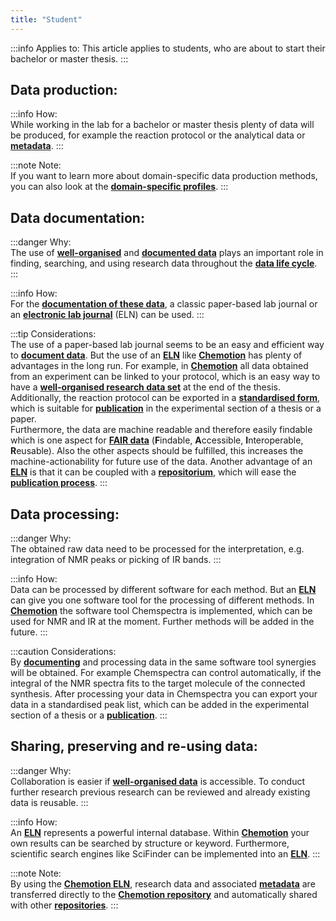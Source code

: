 ```yaml
---
title: "Student"
---
```


:::info Applies to:
This article applies to students, who are about to start their bachelor or master thesis.
:::


## Data production:

:::info How:           
While working in the lab for a bachelor or master thesis plenty of data will be produced, for example the reaction protocol or the analytical data or **[metadata](/docs/topics/metadata)**.
:::

:::note Note:        
If you want to learn more about domain-specific data production methods, you can also look at the **[domain-specific profiles](/docs/domains/guide)**.
:::

## Data documentation:

:::danger Why:       
The use of **[well-organised](/docs/problems/data_organisation)** and **[documented data](/docs/problems/data_organisation)** plays an important role in finding, searching, and using research data throughout the **[data life cycle](/docs/topics/data_life_cycle)**.
:::

:::info How:         
For the **[documentation of these data](/docs/problems/data_organisation)**, a classic paper-based lab journal or an **[electronic lab journal](/docs/topics/eln)** (ELN) can be used.
:::

:::tip Considerations:              
The use of a paper-based lab journal seems to be an easy and efficient way to **[document data](/docs/problems/data_organisation)**. But the use of an **[ELN](/docs/topics/eln)** like **[Chemotion](https://www.chemotion.net/chemotionsaurus/index.html)** has plenty of advantages in the long run. For example, in **[Chemotion](https://www.chemotion.net/chemotionsaurus/index.html)** all data obtained from an experiment can be linked to your protocol, which is an easy way to have a **[well-organised research data set](/docs/problems/data_organisation)** at the end of the thesis. Additionally, the reaction protocol can be exported in a **[standardised form](/docs/topics/format_standards)**, which is suitable for **[publication](/docs/problems/data_publication)** in the experimental section of a thesis or a paper. <br/> Furthermore, the data are machine readable and therefore easily findable which is one aspect for **[FAIR data](/docs/topics/fair)** (**F**indable, **A**ccessible, **I**nteroperable, **R**eusable). Also the other aspects should be fulfilled, this increases the machine-actionability for future use of the data. Another advantage of an **[ELN](/docs/topics/eln)** is that it can be coupled with a **[repositorium](/docs/topics/repositories)**, which will ease the **[publication process](/docs/problems/data_publication)**.
:::


## Data processing:

:::danger Why:          
The obtained raw data need to be processed for the interpretation, e.g. integration of NMR peaks or picking of IR bands.
:::

:::info How:          
Data can be processed by different software for each method. But an **[ELN](/docs/topics/eln)** can give you one software tool for the processing of different methods. In **[Chemotion](https://www.chemotion.net/chemotionsaurus/index.html)** the software tool Chemspectra is implemented, which can be used for NMR and IR at the moment. Further methods will be added in the future.
:::

:::caution Considerations:         
By **[documenting](/docs/problems/data_organisation)** and processing data in the same software tool synergies will be obtained. For example Chemspectra can control automatically, if the integral of the NMR spectra fits to the target molecule of the connected synthesis. After processing your data in Chemspectra you can export your data in a standardised peak list, which can be added in the experimental section of a thesis or a **[publication](/docs/problems/data_publication)**.
:::


## Sharing, preserving and re-using data:

:::danger Why:      
Collaboration is easier if **[well-organised data](/docs/problems/data_organisation)** is accessible. To conduct further research previous research can be reviewed and already existing data is reusable.
:::

:::info How:          
An **[ELN](/docs/topics/eln)** represents a powerful internal database. Within **[Chemotion](https://www.chemotion.net/chemotionsaurus/index.html)** your own results can be searched by structure or keyword. Furthermore, scientific search engines like SciFinder can be implemented into an **[ELN](/docs/topics/eln)**. 
:::

:::note Note:        
By using the **[Chemotion ELN](https://www.chemotion.net/chemotionsaurus/index.html)**, research data and associated **[metadata](/docs/topics/metadata)** are transferred directly to the **[Chemotion repository](https://www.chemotion-repository.net/welcome)** and automatically shared with other **[repositories](https://www.re3data.org/)**.
:::
